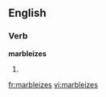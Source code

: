
==English==

===Verb===
'''marbleizes'''

# {{third-person singular of|[[marbleize]]}}

[[fr:marbleizes]]
[[vi:marbleizes]]